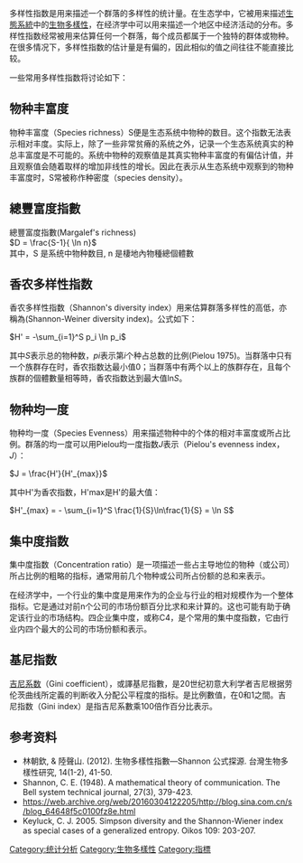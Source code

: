 {{expand|time=2012-05-21T15:06:48+00:00}}

多样性指数是用来描述一个群落的多样性的统计量。在生态学中，它被用来描述[[生態系統|生態系統]]中的[[生物多樣性|生物多樣性]]，在经济学中可以用来描述一个地区中经济活动的分布。多样性指数经常被用来估算任何一个群落，每个成员都属于一个独特的群体或物种。在很多情况下，多样性指数的估计量是有偏的，因此相似的值之间往往不能直接比较。

一些常用多样性指数将讨论如下：

== 物种丰富度 ==

物种丰富度（Species richness）S便是生态系统中物种的数目。这个指数无法表示相对丰度。实际上，除了一些非常贫瘠的系统之外，记录一个生态系统真实的种总丰富度是不可能的。系统中物种的观察值是其真实物种丰富度的有偏估计值，并且观察值会随着取样的增加非线性的增长。因此在表示从生态系统中观察到的物种丰富度时，S常被称作种密度（species density）。

== 總豐富度指數 ==
總豐富度指數(Margalef's richness)<br />
<math>D = \frac{S-1}{ \ln n} </math>  <br />
其中，S 是系统中物种数目,  n 是棲地內物種總個體數<br />

== 香农多样性指数 ==

香农多样性指数（Shannon's diversity index）用来估算群落多样性的高低，亦稱為(Shannon-Weiner diversity index)。公式如下： 

<math>H' = -\sum_{i=1}^S p_i \ln p_i</math> 

其中''S''表示总的物种数，''pi''表示第''i''个种占总数的比例(Pielou 1975)。当群落中只有一个族群存在时，香农指数达最小值0；当群落中有两个以上的族群存在，且每个族群的個體數量相等時，香农指数达到最大值ln''S''。

== 物种均一度 ==

物种均一度（Species Evenness）用来描述物种中的个体的相对丰富度或所占比例。群落的均一度可以用Pielou均一度指数''J''表示（Pielou's evenness index，''J''）：

<math>J = \frac{H'}{H'_{max}}</math>

其中H'为香农指数，H'max是H'的最大值：

<math>H'_{max} = - \sum_{i=1}^S \frac{1}{S}\ln\frac{1}{S} = \ln S</math>

== 集中度指数 ==
集中度指数（Concentration ratio）是一项描述一些占主导地位的物种（或公司）所占比例的粗略的指标，通常用前几个物种或公司所占份额的总和来表示。

在经济学中，一个行业的集中度是用来作为的企业与行业的相对规模作为一个整体指标。它是通过对前n个公司的市场份额百分比求和来计算的。这也可能有助于确定该行业的市场结构。四企业集中度，或称C4，是个常用的集中度指数，它由行业内四个最大的公司的市场份额和表示。

== 基尼指数 ==
[[吉尼系数|吉尼系数]]（Gini coefficient），或譯基尼指數，是20世纪初意大利学者吉尼根据劳伦茨曲线所定義的判断收入分配公平程度的指标。是比例數值，在0和1之間。吉尼指数（Gini index）是指吉尼系數乘100倍作百分比表示。

==参考资料==  
*林朝欽, & 陸聲山. (2012). 生物多樣性指數—Shannon 公式探源. 台灣生物多樣性研究, 14(1-2), 41-50.
*Shannon, C. E. (1948). A mathematical theory of communication. The Bell system technical journal, 27(3), 379-423. 
*https://web.archive.org/web/20160304122205/http://blog.sina.com.cn/s/blog_64648f5c0100fz8e.html
*Keyluck, C. J. 2005. Simpson diversity and the Shannon-Wiener index as special cases of a generalized entropy. Oikos 109: 203-207.

[[Category:统计分析|Category:统计分析]]
[[Category:生物多樣性|Category:生物多樣性]]
[[Category:指標|Category:指標]]